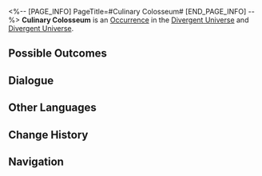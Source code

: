 <%-- [PAGE_INFO]
PageTitle=#Culinary Colosseum#
[END_PAGE_INFO] --%>
{{Stub}}
{{Simulated Universe Event Infobox
|id            = 21201
|title         = 
|image         = Occurrence Trashcan.png
|domains_su    = 
|domains_swarm = 
|domains_gng   = 
|domains_du    = Unknown
|domains_und   = Unknown
|requirements  = 
|prev          = 
|next          = 
|characters    = 
|factions      = 
|order         = 002
|order_du      = 094
}}
'''Culinary Colosseum''' is an [[Divergent Universe/Occurrence|Occurrence]] in the [[Divergent Universe]] and [[Divergent Universe]].

==Possible Outcomes==
{{Possible Outcomes
|choice_1 = Just come at me all at once. I'm in a hurry.
|result_1 = Enter battle with the challengers. Obtain 3 Curio(s) after achieving victory.
|modes_1  = und

|choice_2 = Throw trash into the opponent's can.
|result_2 = Enter battle with the challengers. Discards up to 5 Negative Curio(s) after achieving victory.
|modes_2  = und

|choice_3 = Just come at me all at once. I'm in a hurry.
|result_3 = Enter battle with the challengers. Obtain 2 Curio(s) of 1-star rarity after achieving victory.
|modes_3  = du

|choice_4 = Throw trash into the opponent's can.
|result_4 = Enter battle with the challengers. Discards up to 3 Negative Curio(s) after achieving victory.
|modes_4  = du

|choice_5 = Challenge the jury above your grade.
|result_5 = Enter battle with the Trash Jury. Obtains 5 destroyed random Curio(s) after achieving victory.

}}
<!--
==Gameplay Notes==
* 
-->
==Dialogue==
{{Dialogue Start}}
:{{tx}}
{{Dialogue End}}

==Other Languages==
{{Other Languages
|en   = Culinary Colosseum
|zhs  = 厨王争霸
|zht  = 廚王爭霸
|ja   = {{Rubi|料理王決定戦|りょうりおうけっていせん}}
|ko   = 요리왕 쟁패전
|es   = Coliseo culinario
|fr   = Bataille culinaire
|ru   = Борьба за звание кулинара
|th   = การประลองเชฟยอดฝีมือ
|vi   = Vua Bếp Đại Chiến
|de   = Kulinarisches Kolosseum
|id   = Pertarungan Raja Dapur
|pt   = Coliseu Culinário
}}

==Change History==
{{Change History|null}}

==Navigation==
{{Occurrence Navbox}}